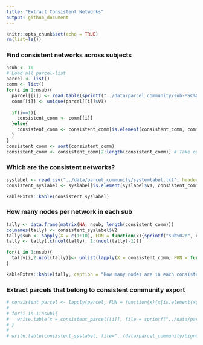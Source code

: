 ```yaml
---
title: "Extract Consistent Networks"
output: github_document
---
```


```r
knitr::opts_chunk$set(echo = TRUE)
rm(list=ls())
```

### Find consistent networks across subjects
```r
nsub <- 10
# Load all parcel-list
parcel <- list()
comm <- list()
for(i in 1:nsub){
  parcel[[i]] <- read.table(sprintf("../data/parcel_community/sub-MSC%02d_node_parcel_comm.txt", i), sep=",")
  comm[[i]] <- unique(parcel[[i]]$V3)
  
  if(i==1){
    consistent_comm <- comm[[i]]
  }else{
    consistent_comm <- consistent_comm[is.element(consistent_comm, comm[[i]])]
  }
}
consistent_comm <- sort(consistent_comm) 
consistent_comm <- consistent_comm[2:length(consistent_comm)] # Take out 0 (bad network)
```

### Which are the consistent networks?
```r
syslabel <- read.csv("../data/parcel_community/systemlabel.txt", header=F)
consistent_syslabel <- syslabel[is.element(syslabel$V1, consistent_comm),]

kableExtra::kable(consistent_syslabel)
```


### How many nodes per network in each sub
```r
tally <- data.frame(matrix(NA, nsub, length(consistent_comm)))
colnames(tally) <- consistent_syslabel$V2
tally$sub <- sapply(X = c(1:10), FUN = function(x){sprintf("sub%02d", x)})
tally <- tally[,c(ncol(tally), 1:(ncol(tally)-1))]

for(i in 1:nsub){
  tally[i,2:ncol(tally)]<- unlist(lapply(X = consistent_comm, FUN = function(x){sum(parcel[[i]]$V3==x)}))
}

kableExtra::kable(tally, caption = "How many nodes are in each consistent network per subject")
```

### Extract parcels that belong to consistent community export
```r
# consistent_parcel <- lapply(parcel, FUN = function(x){x[is.element(x$V3, consistent_comm),]})
# 
# for(i in 1:nsub){
#   write.table(x = consistent_parcel[[i]], file = sprintf("../data/parcel_community/bignetwork/sub-MSC%02d_node_parcel_bigcomm.txt",i), sep = ",", quote = F, col.names = F, row.names = F)
# }
# 
# write.table(consistent_syslabel, file="../data/parcel_community/bignetwork/systemlabel_bigcomm.txt",sep=",", quote = F, col.names = F, row.names = F)
```

